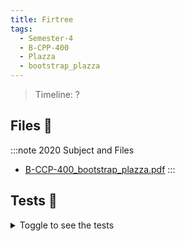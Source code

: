 ```yaml
---
title: Firtree
tags:
  - Semester-4
  - B-CPP-400
  - Plazza
  - bootstrap_plazza
---
```

> Timeline: ?


## Files 📂

:::note 2020 Subject and Files
- [B-CCP-400_bootstrap_plazza.pdf](https://github.com/Studio-17/Epitech-Subjects/raw/main/Semester-4/B-CPP-400/Plazza/bootstrap_plazza/B-CCP-400_bootstrap_plazza.pdf)
:::

## Tests 🤖
<details>
  <summary>Toggle to see the tests</summary>
  <div>
Yo
  </div>
</details>
